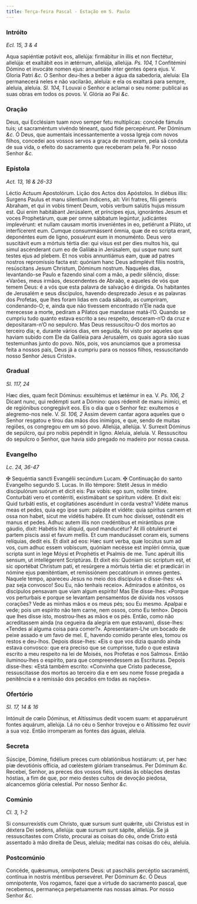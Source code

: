 ```yaml
---
title: Terça-feira Pascal - Estação em S. Paulo
---
```


### Intróito

_Ecl. 15, 3 & 4_

<div class="grid grid-cols-2 gap-5">
  <span class="text-justify">
    Aqua sapiéntiæ potávit eos, allelúja: firmábitur in illis et non flectétur,
    allelúja: et exaltábit eos in ætérnum, allelúja, allelúja.
    <em>Ps. 104, 1</em> Confitémini Dómino et invocáte nomen ejus: annuntiáte inter
    gentes ópera ejus. V. Gloria Patri <em>&c.</em>
  </span>
  <span class="text-justify">
    O Senhor deu-lhes a beber a água da sabedoria, aleluia: Ela permanecerá
    neles e não vacilarão, aleluia: e ela os exaltará para sempre, aleluia,
    aleluia. <em>Sl. 104, 1</em> Louvai o Senhor e aclamai o seu nome: publicai
    as suas obras em todos os povos. V. Glória ao Pai <em>&c.</em>
  </span>
</div>

### Oração

<div class="grid grid-cols-2 gap-5">
  <span class="text-justify">
    Deus, qui Ecclésiam tuam novo semper fetu multíplicas: concéde fámulis tuis;
    ut sacraméntum vivéndo téneant, quod fide percepérunt. Per Dóminum
    <em>&c.</em>
  </span>
  <span class="text-justify">
    Ó Deus, que aumentais incessantemente a vossa Igreja com novos filhos,
    concedei aos vossos servos a graça de mostrarem, pela sã conduta de sua
    vida, o efeito do sacramento que receberam pela fé. Por nosso Senhor
    <em>&c.</em>
  </span>
</div>

### Epístola

_Act. 13, 16 & 26-33_

<div class="grid grid-cols-2 gap-5">
  <span class="text-justify">Léctio Actuum Apostolórum.</span>
  <span class="text-justify">Lição dos Actos dos Apóstolos.</span>
  <span class="text-justify">
    In diébus illis: Surgens Paulus et manu silentium índicens, ait: Viri
    fratres, fílii generis Abraham, et qui in vobis timent Deum, vobis verbum
    salútis hujus missum est. Qui enim habitábant Jerúsalem, et príncipes ejus,
    ignorántes Jesum et voces Prophetárum, quæ per omne sábbatum legúntur,
    judicántes implevérunt: et nullam causam mortis inveniéntes in eo, petiérunt
    a Piláto, ut interfícerent eum. Cumque consummássent ómnia, quæ de eo
    scripta erant, deponéntes eum de ligno, posuérunt eum in monuménto. Deus
    vero suscitávit eum a mórtuis tértia die: qui visus est per dies multos his,
    qui simul ascénderant cum eo de Galilǽa in Jerúsalem, qui usque nunc sunt
    testes ejus ad plebem. Et nos vobis annuntiámus eam, quæ ad patres nostros
    repromíssio facta est: quóniam hanc Deus adimplévit fíliis nostris,
    resúscitans Jesum Christum, Dóminum nostrum.
  </span>
  <span class="text-justify">
    Naqueles dias, levantando-se Paulo e fazendo sinal com a mão, a pedir
    silêncio, disse: «Varões, meus irmãos, descendentes de Abraão, e aqueles de
    vós que temem Deus: é a vós que esta palavra de salvação é dirigida. Os
    habitantes de Jerusalém e seus discípulos, havendo desprezado Jesus e as
    palavras dos Profetas, que lhes foram lidas em cada sábado, as cumpriram,
    condenando-O; e, ainda que não tivessem encontrado n’Ele nada que merecesse
    a morte, pediram a Pilatos que mandasse matá-l’O. Quando se cumpriu tudo
    quanto estava escrito a seu respeito, desceram-n’O da cruz e depositaram-n’O
    no sepulcro. Mas Deus ressuscitou-O dos mortos ao terceiro dia; e, durante
    vários dias, em seguida, foi visto por aqueles que haviam subido com Ele da
    Galileia para Jerusalém, os quais agora são suas testemunhas junto do povo.
    Nós, pois, vos anunciamos que a promessa feita a nossos pais, Deus já a
    cumpriu para os nossos filhos, ressuscitando nosso Senhor Jesus Cristo».
  </span>
</div>

### Gradual

_Sl. 117, 24_

<div class="grid grid-cols-2 gap-5">
  <span class="text-justify">
    Hæc dies, quam fecit Dóminus: exsultémus et lætémur in ea. V.
    <em>Ps. 106, 2</em> Dicant nunc, qui redémpti sunt a Dómino: quos rédemit de
    manu inimíci, et de regiónibus congregávit eos.
  </span>
  <span class="text-justify">
    Eis o dia que o Senhor fez: exultemos e alegremo-nos nele. V.
    <em>Sl. 106, 2</em> Assim devem cantar agora aqueles que o Senhor resgatou e
    tirou das mãos dos inimigos, e que, sendo de muitas regiões, os congregou em
    um só povo.
  </span>
  <span class="text-justify">
    Allelúja, allelúja. V. Surrexit Dóminus de sepúlcro, qui pro nobis pepéndit
    in ligno.
  </span>
  <span class="text-justify">
    Aleluia, aleluia. V. Ressuscitou do sepulcro o Senhor, que havia sido
    pregado no madeiro por nossa causa.
  </span>
</div>

### Evangelho

_Lc. 24, 36-47_

<div class="grid grid-cols-2 gap-5">
  <span class="text-justify">
    <span class="text-red-500">&#10016;</span> Sequéntia sancti Evangélii
    secúndum Lucam.
  </span>
  <span class="text-justify">
    <span class="text-red-500">&#10016;</span> Continuação do santo Evangelho
    segundo S. Lucas.
  </span>
  <span class="text-justify">
    In illo témpore: Stetit Jesus in médio discipulórum suórum et dicit eis: Pax
    vobis: ego sum, nolíte timére. Conturbáti vero et contérriti, existimábant
    se spíritum vidére. Et dixit eis: Quid turbáti estis, et cogitatiónes
    ascéndunt in corda vestra? Vidéte manus meas et pedes, quia ego ipse sum:
    palpáte et vidéte: quia spíritus carnem et ossa non habet, sicut me vidétis
    habére. Et cum hoc dixísset, osténdit eis manus et pedes. Adhuc autem illis
    non credéntibus et mirántibus præ gáudio, dixit: Habétis hic aliquid, quod
    manducétur? At illi obtulérunt ei partem piscis assi et favum mellis. Et cum
    manducásset coram eis, sumens relíquias, dedit eis. Et dixit ad eos: Hæc
    sunt verba, quæ locútus sum ad vos, cum adhuc essem vobíscum, quóniam
    necésse est impléri ómnia, quæ scripta sunt in lege Móysi et Prophétis et
    Psalmis de me. Tunc apéruit illis sensum, ut intellégerent Scriptúras. Et
    dixit eis: Quóniam sic scriptum est, et sic oportébat Christum pati, et
    resúrgere a mórtuis tértia die: et prædicári in nómine ejus pœniténtiam, et
    remissiónem peccatórum in omnes gentes.
  </span>
  <span class="text-justify">
    Naquele tempo, apareceu Jesus no meio dos discípulos e disse-lhes: «A paz
    seja convosco! Sou Eu, não tenhais receio». Admirados e atónitos, os
    discípulos pensavam que viam algum espírito! Mas Ele disse-lhes: «Porque vos
    perturbais e porque se levantam pensamentos de dúvida nos vossos corações?
    Vede as minhas mãos e os meus pés; sou Eu mesmo. Apalpai e vede; pois um
    espírito não tem carne, nem ossos, como Eu tenho». Depois que lhes disse
    isto, mostrou-lhes as mãos e os pés. Então, como não acreditassem ainda (na
    cegueira da alegria em que estavam), disse-lhes: «Tendes aí alguma coisa
    para comer?». Apresentaram-Lhe um bocado de peixe assado e um favo de mel.
    E, havendo comido perante eles, tomou os restos e deu-lhos. Depois
    disse-lhes: «Eis o que vos dizia quando ainda estava convosco: que era
    preciso que se cumprisse, tudo o que estava escrito a meu respeito na lei de
    Moisés, nos Profetas e nos Salmos». Então iluminou-lhes o espírito, para que
    compreendessem as Escrituras. Depois disse-lhes: «Está também escrito:
    «Convinha que Cristo padecesse, ressuscitasse dos mortos ao terceiro dia e
    em seu nome fosse pregada a penitência e a remissão dos pecados em todas as
    nações».
  </span>
</div>

### Ofertório

_Sl. 17, 14 & 16_

<div class="grid grid-cols-2 gap-5">
  <span class="text-justify">
    Intónuit de cœlo Dóminus, et Altíssimus dedit vocem suam: et apparuérunt
    fontes aquárum, allelúja.
  </span>
  <span class="text-justify">
    Lá no céu o Senhor trovejou e o Altíssimo fez ouvir a sua voz. Então
    irromperam as fontes das águas, aleluia.
  </span>
</div>

### Secreta

<div class="grid grid-cols-2 gap-5">
  <span class="text-justify">
    Súscipe, Dómine, fidélium preces cum oblatiónibus hostiárum: ut, per hæc piæ
    devotiónis offícia, ad cœléstem glóriam transeámus. Per Dóminum <em>&c.</em>
  </span>
  <span class="text-justify">
    Recebei, Senhor, as preces dos vossos fiéis, unidas às oblações destas
    hóstias, a fim de que, por meio destes cultos de devoção piedosa, alcancemos
    glória celestial. Por nosso Senhor <em>&c.</em>
  </span>
</div>

### Comúnio

_Cl. 3, 1-2_

<div class="grid grid-cols-2 gap-5">
  <span class="text-justify">
    Si consurrexístis cum Christo, quæ sursum sunt quǽrite, ubi Christus est in
    déxtera Dei sedens, allelúja: quæ sursum sunt sápite, allelúja.
  </span>
  <span class="text-justify">
    Se já ressuscitastes com Cristo, procurai as coisas do céu, onde Cristo está
    assentado à mão direita de Deus, aleluia; meditai nas coisas do céu,
    aleluia.
  </span>
</div>

### Postcomúnio

<div class="grid grid-cols-2 gap-5">
  <span class="text-justify">
    Concéde, quǽsumus, omnípotens Deus: ut paschális percéptio sacraménti,
    contínua in nostris méntibus persevéret. Per Dóminum <em>&c.</em>
  </span>
  <span class="text-justify">
    Ó Deus omnipotente, Vos rogamos, fazei que a virtude do sacramento pascal,
    que recebemos, permaneça perpetuamente nas nossas almas. Por nosso Senhor
    <em>&c.</em>
  </span>
</div>
